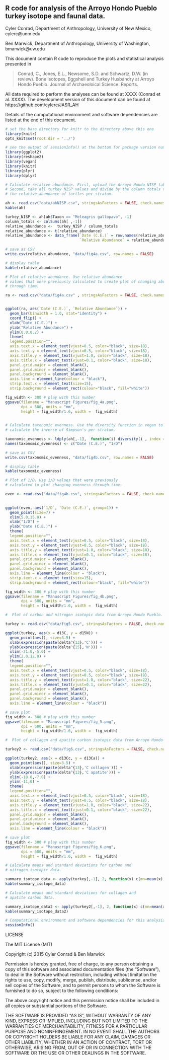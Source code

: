 
## R code for analysis of the Arroyo Hondo Pueblo turkey isotope and faunal data.
 
Cyler Conrad, Department of Anthropology, University of New Mexico, cylerc@unm.edu

Ben Marwick, Department of Anthropology, University of Washington, bmarwick@uw.edu

This document contain R code to reproduce the plots and statistical analysis presented in 

> Conrad, C., Jones, E.L., Newsome, S.D. and Schwartz, D.W. (in review).  Bone Isotopes, Eggshell and Turkey Husbandry at Arroyo Hondo Pueblo.  Journal of Archaeoloical Science: Reports.

All data required to perform the analyses can be found at XXXX (Conrad et al. XXXX). The development version of this document can be found at https://github.com/cylerc/JASR_AH

Details of the computational environment and software dependencies are listed at the end of this document. 
 
```r
# set the base directory for knitr to the directory above this one
library(knitr)
opts_knit$set(root.dir = '../')
```

```r
# see the output of sessionInfo() at the bottom for package version numbers
library(ggplot2) 
library(reshape2)
library(vegan)
library(knitr)
library(plyr)
library(dplyr)
```

```r
# Calculate relative abundance. First, upload the Arroyo Hondo NISP table.
# Second, take all turkey NISP values and divide by the column totals to calculate
# the relative abundance of turtles per stratum. 

ah <- read.csv("data/ahNISP.csv", stringsAsFactors = FALSE, check.names = FALSE)
kable(ah)

turkey_NISP <- ah[ah$Taxon == "Meleagris gallopavo", -1]
column_totals <- colSums(ah[ ,-1])
relative_abundance <-  turkey_NISP / column_totals
relative_abundance <- t(relative_abundance)
relative_abundance <- data_frame(`Date (C.E.)` = row.names(relative_abundance), 
                                 `Relative Abundance` = relative_abundance[,1])

# save as CSV 
write.csv(relative_abundance, "data/fig4a.csv", row.names = FALSE)

# display table
kable(relative_abundance)
```

```r
# Plot of relative abundance. Use relative abundance
# values that were previously calculated to create plot of changing abundance 
# through time. 

ra <- read.csv("data/fig4a.csv" , stringsAsFactors = FALSE, check.names = FALSE)


ggplot(ra, aes(`Date (C.E.)`, `Relative Abundance`)) +
  geom_bar(binwidth = 1.0, stat="identity") +
  coord_flip() +
  xlab("Date (C.E.)") +
  ylab("Relative Abundance") +
  ylim(0.0,0.2) +
  theme(
  legend.position="",
  axis.text.x = element_text(vjust=0.5, color="black", size=18),
  axis.text.y = element_text(vjust=0.5, color="black", size=18), 
  axis.title.y = element_text(vjust=1.0, color="black", size=18),
  axis.title.x = element_text(vjust=0.1, color="black", size=18),
  panel.grid.major = element_blank(),
  panel.grid.minor = element_blank(),
  panel.background = element_blank(), 
  axis.line = element_line(colour = "black"),
  strip.text.x = element_text(size=15),
  strip.background = element_rect(colour="black", fill="white"))

fig_width <- 300 # play with this number
ggsave(filename = "Manuscript Figures/fig_4a.png",
       dpi = 600, units = "mm",
       height = fig_width/1.6, width =  fig_width)
  
```

```r
# Calculate taxonomic evenness. Use the diversity function in vegan to 
# calculate the inverse of Simpson's per stratum. 

taxonomic_evenness <- ldply(ah[,-1],  function(i) diversity(i , index = "invsimpson"))
names(taxonomic_evenness) <- c("Date (C.E.)", "1/D")

# save as CSV 
write.csv(taxonomic_evenness, "data/fig4b.csv", row.names = FALSE)

# display table
kable(taxonomic_evenness)
```

```r
# Plot of 1/D. Use 1/D values that were previously 
# calculated to plot changing evenness through time.

even <- read.csv("data/fig4b.csv", stringsAsFactors = FALSE, check.names = FALSE)

 
ggplot(even, aes(`1/D`, `Date (C.E.)`, group=1)) +
  geom_point(size=7) +
  xlim(5.0,15.0) +
  xlab("1/D") +
  ylab("Date (C.E.)") +
  theme(
  legend.position="",
  axis.text.x = element_text(vjust=0.5, color="black", size=18),
  axis.text.y = element_text(vjust=0.5, color="black", size=18), 
  axis.title.y = element_text(vjust=1.0, color="black", size=18),
  axis.title.x = element_text(vjust=0.1, color="black", size=18),
  panel.grid.major = element_blank(),
  panel.grid.minor = element_blank(), 
  panel.background = element_blank(), 
  axis.line = element_line(colour = "black"),
  strip.text.x = element_text(size=15),
  strip.background = element_rect(colour="black", fill="white"))

fig_width <- 300 # play with this number
ggsave(filename = "Manuscript Figures/fig_4b.png",
       dpi = 600, units = "mm",
       height = fig_width/1.6, width =  fig_width)
```

```r
#  Plot of carbon and nitrogen isotopic data from Arroyo Hondo Pueblo.

turkey <- read.csv("data/fig5.csv", stringsAsFactors = FALSE, check.names = FALSE)

ggplot(turkey, aes(x = d13C, y = d15N)) + 
  geom_point(aes(), size=3.5) + 
  xlab(expression(paste(delta^{13},'C'))) + 
  ylab(expression(paste(delta^{15},'N'))) + 
  xlim(-21.0,-5.0) +
  ylim(2.0,12.0) +
  theme(
  legend.position="",
  axis.text.x = element_text(vjust=0.5, color="black", size=18),
  axis.text.y = element_text(vjust=0.5, color="black", size=18), 
  axis.title.y = element_text(vjust=1.0, color="black", size=22),
  axis.title.x = element_text(vjust=0.1, color="black", size=22),
  panel.grid.major = element_blank(),
  panel.grid.minor = element_blank(), 
  panel.background = element_blank(), 
  axis.line = element_line(colour = "black"))

# save plot
fig_width <- 300 # play with this number
ggsave(filename = "Manuscript Figures/fig_5.png",
       dpi = 600, units = "mm",
       height = fig_width/1.6, width =  fig_width)
```

```r
#  Plot of collagen and apatite carbon isotopic data from Arroyo Hondo Pueblo.

turkey2 <- read.csv("data/fig6.csv", stringsAsFactors = FALSE, check.names = FALSE)

ggplot(turkey2, aes(x = d13Cc, y = d13Ca)) + 
  geom_point(aes(), size=3.5) + 
  xlab(expression(paste(delta^{13},'C collagen'))) + 
  ylab(expression(paste(delta^{13},'C apatite'))) + 
  xlim(-18.0,-7.0) +
  ylim(-11,0) +
  theme(
  legend.position="",
  axis.text.x = element_text(vjust=0.5, color="black", size=18),
  axis.text.y = element_text(vjust=0.5, color="black", size=18), 
  axis.title.y = element_text(vjust=1.0, color="black", size=22),
  axis.title.x = element_text(vjust=0.1, color="black", size=22),
  panel.grid.major = element_blank(),
  panel.grid.minor = element_blank(), 
  panel.background = element_blank(), 
  axis.line = element_line(colour = "black"))

# save plot
fig_width <- 300 # play with this number
ggsave(filename = "Manuscript Figures/fig_6.png",
       dpi = 600, units = "mm",
       height = fig_width/1.6, width =  fig_width)
```

```r
# Calculate means and standard deviations for carbon and 
# nitrogen isotopic data. 

summary_isotope_data <- apply(turkey[,-1], 2, function(x) c(mn=mean(x), sd=sd(x)))
kable(summary_isotope_data)

# Calculate means and standard deviations for collagen and 
# apatite carbon data. 

summary_isotope_data2 <- apply(turkey2[,-1], 2, function(x) c(mn=mean(x), sd=sd(x)))
kable(summary_isotope_data2)
```

```r
# Computational environment and software dependencies for this analysis
sessionInfo()
```

LICENSE
 
The MIT License (MIT)

Copyright (c) 2015 Cyler Conrad & Ben Marwick

Permission is hereby granted, free of charge, to any person obtaining a copy
of this software and associated documentation files (the "Software"), to deal
in the Software without restriction, including without limitation the rights
to use, copy, modify, merge, publish, distribute, sublicense, and/or sell
copies of the Software, and to permit persons to whom the Software is
furnished to do so, subject to the following conditions:

The above copyright notice and this permission notice shall be included in
all copies or substantial portions of the Software.

THE SOFTWARE IS PROVIDED "AS IS", WITHOUT WARRANTY OF ANY KIND, EXPRESS OR
IMPLIED, INCLUDING BUT NOT LIMITED TO THE WARRANTIES OF MERCHANTABILITY,
FITNESS FOR A PARTICULAR PURPOSE AND NONINFRINGEMENT. IN NO EVENT SHALL THE
AUTHORS OR COPYRIGHT HOLDERS BE LIABLE FOR ANY CLAIM, DAMAGES OR OTHER
LIABILITY, WHETHER IN AN ACTION OF CONTRACT, TORT OR OTHERWISE, ARISING FROM,
OUT OF OR IN CONNECTION WITH THE SOFTWARE OR THE USE OR OTHER DEALINGS IN
THE SOFTWARE.


